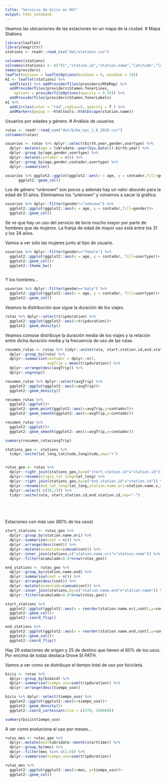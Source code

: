 ```yaml
---
title: "Servicio de bicis en NYC"
output: html_notebook
---
```


Veamos las ubicaciones de las estaciones en un mapa de la ciudad.
# Mapa Stations
```r
library(leaflet)
library(magrittr)
stations <- readr::read_csv("dat/stations.csv")

colnames(stations)
colnames(stations) <- c("X1","station.id","station.name","latitude","longitude")
names(providers)
leaflet(options = leafletOptions(minZoom = 0, maxZoom = 18))
m1 <- leaflet(stations) %>% 
  addTiles() %>% addProviderTiles(providers$MtbMap) %>%
  addProviderTiles(providers$Stamen.TonerLines,
    options = providerTileOptions(opacity = 0.35)) %>%
  addProviderTiles(providers$Stamen.TonerLabels) 
m1 %>% 
  addCircles(color = "red",radius=5, opacity = T ) %>% 
  addMarkers(popup = ~htmltools::htmlEscape(station.name))

```

Usuarios por edades y género.
# Análisis de usuarios
```r
rutas <- readr::read_csv("dat/bike_nyc_1_6_2019.csv")
colnames(rutas)

usuarios <- rutas %>% dplyr::select(birth.year,gender,usertype) %>% 
  dplyr::mutate(age = lubridate::year(Sys.Date())-birth.year) %>% 
  dplyr::group_by(age,gender,usertype) %>% 
  dplyr::mutate(contador = n()) %>% 
  dplyr::group_by(age,gender,contador,usertype) %>% 
  dplyr::summarise()

usuarios %>% ggplot2::ggplot(ggplot2::aes(x = age, y = contador,fill=gender))+
      ggplot2::geom_col()


```

Los de género "unknown" son pocos y además hay un valor absurdo para la edad de 51 años.
Eliminamos los "unknown" y volvemos a sacar la gráfica.

```r
usuarios %>% dplyr::filter(gender!="unknown") %>% 
  ggplot2::ggplot(ggplot2::aes(x = age, y = contador,fill=gender))+
  ggplot2::geom_col()
```

Se ve que hay un uso del servicio de bicis mucho mayor por parte de hombres que de mujeres.
La franja de edad de mayor uso está entre los 31 y los 34 años.

Vamos a ver sólo las mujeres junto al tipo de usuario.

```r
usuarios %>% dplyr::filter(gender=="female") %>% 
  ggplot2::ggplot(ggplot2::aes(x = age, y = contador, fill=usertype))+
  ggplot2::geom_col()+
  ggplot2::theme_bw()
  
```

Y los hombres...

```r
usuarios %>% dplyr::filter(gender=="male") %>% 
  ggplot2::ggplot(ggplot2::aes(x = age, y = contador, fill=usertype))+
  ggplot2::geom_col()
```


Veamos la distribución que sigue la duración de los viajes.

```r
rutas %>% dplyr::select(tripduration) %>% 
  ggplot2::ggplot(ggplot2::aes(x=tripduration))+
  ggplot2::geom_density()

```

Veamos comose distribuye la duración media de los viajes y la relación entre dicha duración media y
la frecuencia de uso de las rutas.
```r
resumen_rutas <- rutas %>% tidyr::unite(ruta, start.station.id,end.station.id,sep="-") %>% 
  dplyr::group_by(ruta) %>% 
  dplyr::summarise(contador = dplyr::n(),
                   avgTrip = mean(tripduration)) %>%
  dplyr::arrange(desc(avgTrip)) %>% 
  dplyr::ungroup()

resumen_rutas %>% dplyr::select(avgTrip) %>% 
  ggplot2::ggplot(ggplot2::aes(x=avgTrip))+
  ggplot2::geom_density()

resumen_rutas %>% 
  ggplot2::ggplot()+
  ggplot2::geom_point(ggplot2::aes(x=avgTrip,y=contador))+
  ggplot2::geom_smooth(ggplot2::aes(x=avgTrip,y=contador))

resumen_rutas %>% 
  ggplot2::ggplot()+
  ggplot2::geom_smooth(ggplot2::aes(x=avgTrip,y=contador))

summary(resumen_rutas$avgTrip) 
```
```r
stations_geo <- stations %>% 
  tidyr::unite(lat_long,latitude,longitude,sep="+")


rutas_geo <- rutas %>% 
  dplyr::right_join(stations_geo,by=c("start.station.id"="station.id")) %>% 
  dplyr::rename(origin_lat_long=lat_long) %>% 
  dplyr::right_join(stations_geo,by=c("end.station.id"="station.id")) %>% 
  dplyr::rename(end_lat_long=lat_long,station.name.ori=station.name.x,station.name.end=station.name.y) %>% 
  dplyr::select(-c(10,13)) %>% 
  tidyr::unite(ruta, start.station.id,end.station.id,sep="-")






```


Estaciones con más uso (80% de los usos)
```r
start_stations <- rutas_geo %>%
  dplyr::group_by(station.name.ori) %>% 
  dplyr::summarise(cont = n()) %>%
  dplyr::arrange(desc(cont)) %>% 
  dplyr::mutate(acumulado=cumsum(cont)) %>% 
  dplyr::inner_join(stations,c("station.name.ori"="station.name")) %>% 
  dplyr::filter(acumulado<0.8*nrow(rutas_geo))

end_stations <- rutas_geo %>%
  dplyr::group_by(station.name.end) %>% 
  dplyr::summarise(cont = n()) %>% 
  dplyr::arrange(desc(cont)) %>% 
  dplyr::mutate(acumulado=cumsum(cont)) %>% 
  dplyr::inner_join(stations,by=c("station.name.end"="station.name")) %>% 
  dplyr::filter(acumulado<0.8*nrow(rutas_geo))

start_stations %>% 
  ggplot2::ggplot(ggplot2::aes(x = reorder(station.name.ori,cont),y=cont))+
  ggplot2::geom_col()+
  ggplot2::coord_flip()

end_stations %>% 
  ggplot2::ggplot(ggplot2::aes(x = reorder(station.name.end,cont),y=cont))+
  ggplot2::geom_col()+
  ggplot2::coord_flip()


```
Hay 26 estaciones de origen y 25 de destino que tienen el 80% de los usos. Por encima de todas
destaca Grove St PATH.

Vamos a ver como se distribuye el tiempo total de uso por bicicleta.
```r
bicis <- rutas %>% 
  dplyr::group_by(bikeid) %>% 
  dplyr::summarise(tiempo_uso=sum(tripduration)) %>% 
  dplyr::arrange(desc(tiempo_uso))

bicis %>% dplyr::select(tiempo_uso) %>% 
  ggplot2::ggplot(ggplot2::aes(x=tiempo_uso))+
  ggplot2::geom_density()+
  ggplot2::coord_cartesian(xlim = c(370, 200000))

summary(bicis$tiempo_uso)

```
A ver como evoluciona el uso por meses...

```r
rutas_mes <- rutas_geo %>% 
  dplyr::mutate(mes=lubridate::month(starttime)) %>% 
  dplyr::group_by(mes) %>%
  dplyr::filter(mes %in% c(1:6)) %>% 
  dplyr::summarise(tiempo_uso=sum(tripduration))

rutas_mes %>% 
  ggplot2::ggplot(ggplot2::aes(x=mes, y=tiempo_uso))+
  ggplot2::geom_col()
  
```

